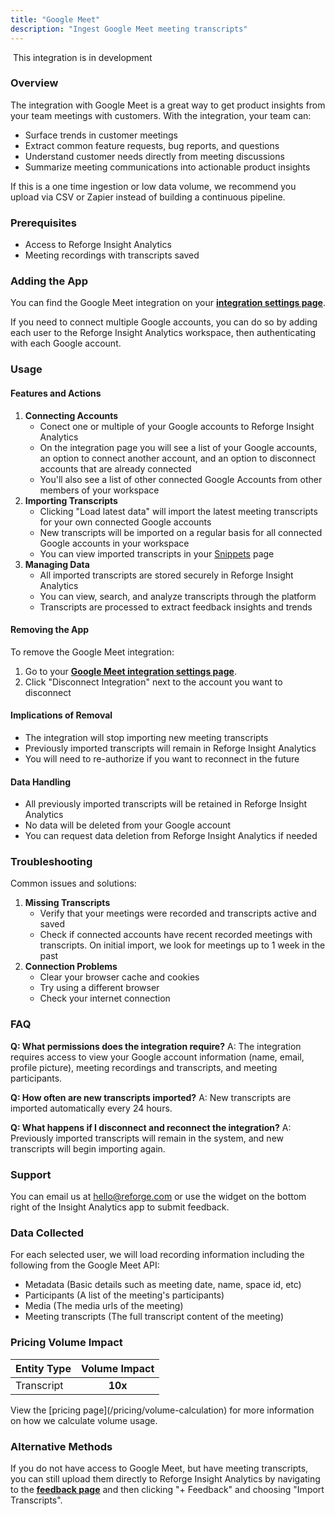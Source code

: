 ```yaml
---
title: "Google Meet"
description: "Ingest Google Meet meeting transcripts"
---
```


<Frame>
  <img
    src="/googlemeet.png"
    alt=""
    style={{ width:"100%" }}
  />
</Frame>

<Warning>
  This integration is in development
</Warning>

### Overview

The integration with Google Meet is a great way to get product insights from your team meetings with customers. With the integration, your team can:

- Surface trends in customer meetings
- Extract common feature requests, bug reports, and questions
- Understand customer needs directly from meeting discussions
- Summarize meeting communications into actionable product insights

<Note>
  If this is a one time ingestion or low data volume, we recommend you upload
  via CSV or Zapier instead of building a continuous pipeline.
</Note>

### Prerequisites

- Access to Reforge Insight Analytics
- Meeting recordings with transcripts saved

### Adding the App

You can find the Google Meet integration on your [**integration settings page**](https://insights.reforge.com/w/default/settings/integrations/google-meet).

<Steps>
  <Step title='Go to "Settings"'>
    
  </Step>
  <Step title='Click "Integrations" in the navigation menu'>
    
  </Step>
  <Step title='Click "Google Meet"'>
    
  </Step>
  <Step title='Click "Connect"'>
    
  </Step>
  <Step title="If necessary, log in to Google using the appropriate account">
    
  </Step>
  <Step title="Review and approve the permissions requested">
    
  </Step>
  <Step title="Once confirmed, you will be returned to Reforge Insight Analytics where you can import meeting recording transcripts">
    
  </Step>
  <Step title="If necessary, connect another Google account">
    
  </Step>
</Steps>

<Note>
  If you need to connect multiple Google accounts, you can do so by adding each
  user to the Reforge Insight Analytics workspace, then authenticating with each
  Google account.
</Note>

### Usage

#### Features and Actions

1. **Connecting Accounts**
   - Conect one or multiple of your Google accounts to Reforge Insight Analytics
   - On the integration page you will see a list of your Google accounts, an option to connect another account, and an option to disconnect accounts that are already connected
   - You'll also see a list of other connected Google Accounts from other members of your workspace
2. **Importing Transcripts**
   - Clicking "Load latest data" will import the latest meeting transcripts for your own connected Google accounts
   - New transcripts will be imported on a regular basis for all connected Google accounts in your workspace
   - You can view imported transcripts in your [Snippets](https://docs.monterey.ai/snippets) page
3. **Managing Data**
   - All imported transcripts are stored securely in Reforge Insight Analytics
   - You can view, search, and analyze transcripts through the platform
   - Transcripts are processed to extract feedback insights and trends

#### Removing the App

To remove the Google Meet integration:

1. Go to your [**Google Meet integration settings page**](https://insights.reforge.com/w/default/settings/integrations/google-meet).
2. Click "Disconnect Integration" next to the account you want to disconnect

#### Implications of Removal

- The integration will stop importing new meeting transcripts
- Previously imported transcripts will remain in Reforge Insight Analytics
- You will need to re-authorize if you want to reconnect in the future

#### Data Handling

- All previously imported transcripts will be retained in Reforge Insight Analytics
- No data will be deleted from your Google account
- You can request data deletion from Reforge Insight Analytics if needed

### Troubleshooting

Common issues and solutions:

1. **Missing Transcripts**
   - Verify that your meetings were recorded and transcripts active and saved
   - Check if connected accounts have recent recorded meetings with transcripts. On initial import, we look for meetings up to 1 week in the past
2. **Connection Problems**
   - Clear your browser cache and cookies
   - Try using a different browser
   - Check your internet connection

### FAQ

**Q: What permissions does the integration require?**
A: The integration requires access to view your Google account information (name, email, profile picture), meeting recordings and transcripts, and meeting participants.

**Q: How often are new transcripts imported?**
A: New transcripts are imported automatically every 24 hours.

**Q: What happens if I disconnect and reconnect the integration?**
A: Previously imported transcripts will remain in the system, and new transcripts will begin importing again.

### Support

You can email us at [hello@reforge.com](mailto:hello@reforge.com) or use the widget on the bottom right of the Insight Analytics app to submit feedback.

### Data Collected

For each selected user, we will load recording information including the following from the Google Meet API:

- Metadata (Basic details such as meeting date, name, space id, etc)
- Participants (A list of the meeting's participants)
- Media (The media urls of the meeting)
- Meeting transcripts (The full transcript content of the meeting)

### Pricing Volume Impact

| Entity Type | Volume Impact |
| :---------- | :-----------: |
| Transcript  | **10x**       |

<Info>
  View the [pricing page](/pricing/volume-calculation) for more information on
  how we calculate volume usage.
</Info>

### Alternative Methods

If you do not have access to Google Meet, but have meeting transcripts, you can still upload them directly to Reforge Insight Analytics by navigating to the
[**feedback page**](https://insights.reforge.com/w/default/snippets/feedback) and then clicking "\+ Feedback" and choosing "Import Transcripts".